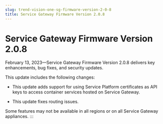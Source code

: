 ```yaml
---
slug: trend-vision-one-sg-firmware-version-2-0-8
title: Service Gateway Firmware Version 2.0.8
---
```

# Service Gateway Firmware Version 2.0.8

February 13, 2023—Service Gateway Firmware Version 2.0.8 delivers key enhancements, bug fixes, and security updates.

This update includes the following changes:

- This update adds support for using Service Platform certificates as API keys to access container services hosted on Service Gateway.

- This update fixes routing issues.

Some features may not be available in all regions or on all Service Gateway appliances.
:::

